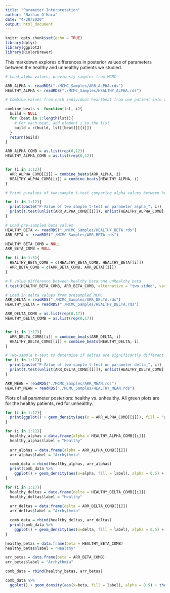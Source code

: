 ```yaml
---
title: "Parameter Interpretation"
author: "Nathan O'Hara"
date: "4/28/2020"
output: html_document
---
```


```r
knitr::opts_chunk$set(echo = TRUE)
library(dplyr)
library(ggplot2)
library(RColorBrewer)
```

This markdown explores differences in posterior values of parameters between the healthy and unhealthy patients we studied.


```r
# Load alpha values, previously samples from MCMC

ARR_ALPHA <- readRDS("./MCMC_Samples/ARR_ALPHA.rds")
HEALTHY_ALPHA <- readRDS("./MCMC_Samples/HEALTHY_ALPHA.rds")
```


```r
# Combine values from each individual heartbeat from one patient into one list for each parameter

combine_beats <- function(lst, i){
  build = NULL
  for (beat in 1:length(lst)){
    # For each beat, add element i to the list
    build = c(build, lst[[beat]][[i]])
  }
  return(build)
}

ARR_ALPHA_COMB = as.list(rep(0,12))
HEALTHY_ALPHA_COMB = as.list(rep(0,12))


for (i in 1:12){
  ARR_ALPHA_COMB[[i]] = combine_beats(ARR_ALPHA, i)
  HEALTHY_ALPHA_COMB[[i]] = combine_beats(HEALTHY_ALPHA, i)
}

```



```r
# Print p-values of two-sample t-test comparing alpha values between healthy and unhealthy patients

for (i in 1:12){
  print(paste("P-Value of two sample t-test on parameter alpha_", i))
  print(t.test(unlist(ARR_ALPHA_COMB[[i]]), unlist(HEALTHY_ALPHA_COMB[[i]]), alternative = "two.sided", var.equal = FALSE)$p.value)
}
```


```r
# Load pre-sampled beta values
HEALTHY_BETA <- readRDS("./MCMC_Samples/HEALTHY_BETA.rds")
ARR_BETA <- readRDS("./MCMC_Samples/ARR_BETA.rds")
```

```r
HEALTHY_BETA_COMB = NULL
ARR_BETA_COMB = NULL

for (i in 1:5){
  HEALTHY_BETA_COMB = c(HEALTHY_BETA_COMB, HEALTHY_BETA[[i]])
  ARR_BETA_COMB = c(ARR_BETA_COMB, ARR_BETA[[i]])
}
```


```r
# P value difference between healthy beta and unhealthy beta
t.test(HEALTHY_BETA_COMB, ARR_BETA_COMB, alternative = "two.sided", var.equal = F)
```

```r
# Load in delta values from presampled MCMC
ARR_DELTA = readRDS("./MCMC_Samples/ARR_DELTA.rds")
HEALTHY_DELTA = readRDS("./MCMC_Samples/HEALTHY_DELTA.rds")
```



```r
ARR_DELTA_COMB = as.list(rep(0,17))
HEALTHY_DELTA_COMB = as.list(rep(0,17))


for (i in 1:17){
  ARR_DELTA_COMB[[i]] = combine_beats(ARR_DELTA, i)
  HEALTHY_DELTA_COMB[[i]] = combine_beats(HEALTHY_DELTA, i)
}

```


```r
# Two-sample t-test to determine if deltas are significantly different across patients
for (i in 1:17){
  print(paste("P-Value of two sample t-test on parameter delta_", i))
  print(t.test(unlist(ARR_DELTA_COMB[[i]]), unlist(HEALTHY_DELTA_COMB[[i]]), alternative = "two.sided", var.equal = FALSE)$p.value)
}
```

```r
ARR_MEAN = readRDS("./MCMC_Samples/ARR_MEAN.rds")
HEALTHY_MEAN = readRDS("./MCMC_Samples/HEALTHY_MEAN.rds")
```


Plots of all parameter posteriors: healthy vs. unhealthy. All green plots are for the healthy patients, red for unhealthy.


```r
for (i in 1:12){
  print(ggplot() + geom_density(aes(x = ARR_ALPHA_COMB[[i]]), fill = "pink", alpha = 0.5) + geom_density(aes(x = HEALTHY_ALPHA_COMB[[i]]), fill = "lightgreen", alpha = 0.5) + xlab(paste("alpha_",i, sep = "")))
}
```

```r
for (i in 1:12){
  healthy_alphas = data.frame(alpha = HEALTHY_ALPHA_COMB[[i]])
  healthy_alphas$label = "Healthy"
  
  arr_alphas = data.frame(alpha = ARR_ALPHA_COMB[[i]])
  arr_alphas$label = "Arrhythmia"

  comb_data = rbind(healthy_alphas, arr_alphas)
  print(comb_data %>%
    ggplot() + geom_density(aes(x=alpha, fill = label), alpha = 0.5) + xlab(paste("alpha_",i,sep="")) + theme(legend.position = "none"))
}
```


```r
for (i in 1:17){
  healthy_deltas = data.frame(delta = HEALTHY_DELTA_COMB[[i]])
  healthy_deltas$label = "Healthy"
  
  arr_deltas = data.frame(delta = ARR_DELTA_COMB[[i]])
  arr_deltas$label = "Arrhythmia"

  comb_data = rbind(healthy_deltas, arr_deltas)
  print(comb_data %>%
    ggplot() + geom_density(aes(x=delta, fill = label), alpha = 0.5) + xlab(paste("delta_",i,sep="")) + theme(legend.position = "none"))
}
```

```r
healthy_betas = data.frame(beta = HEALTHY_BETA_COMB)
healthy_betas$label = "Healthy"

arr_betas = data.frame(beta = ARR_BETA_COMB)
arr_betas$label = "Arrhythmia"

comb_data = rbind(healthy_betas, arr_betas)

comb_data %>%
  ggplot() + geom_density(aes(x=beta, fill = label), alpha = 0.5) + theme(legend.position = "none")
```
















